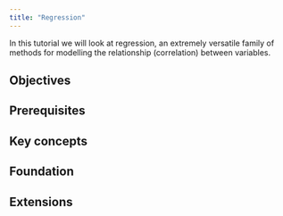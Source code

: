 ```yaml
---
title: "Regression"
---
```


In this tutorial we will look at regression, an extremely versatile family of methods for modelling the relationship (correlation) between variables.

## Objectives

## Prerequisites

## Key concepts

## Foundation

## Extensions

